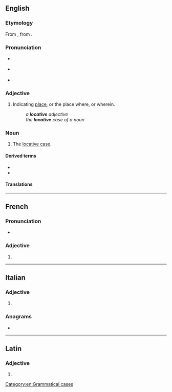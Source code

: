 ==English==

===Etymology===
From {{der|en|la|locātīvus}}, from {{m|la|locus}}.

===Pronunciation===
* {{a|RP}} {{IPA|en|/ˈlɒkətɪv/}}
* {{a|GenAm}} {{IPA|en|/ˈlɑkətɪv/|/ˈloʊkətɪv/}}<!--more common but sometimes proscribed, see November 2022 TR-->
* {{audio|en|LL-Q1860 (eng)-Vininn126-locative.wav|Audio (US)}}

===Adjective===
{{en-adj|-}}

# {{lb|en|grammar}} Indicating [[place]], or the place where, or wherein.
#: ''a '''locative''' adjective''
#: ''the '''locative''' case of a noun''

===Noun===
{{en-noun}}

# {{lb|en|grammar}} The [[locative case]].

====Derived terms====
* {{l|en|cislocative}}
* {{l|en|translocative}}

====Translations====
{{trans-see|locative case}}

[[Category:en:Grammatical cases]]

----

==French==

===Pronunciation===
* {{audio|fr|LL-Q150 (fra)-Lyokoï-locative.wav|Audio}}

===Adjective===
{{head|fr|adjective form}}

# {{inflection of|fr|locatif||f|s}}

----

==Italian==

===Adjective===
{{head|it|adjective form|g=f-p}}

# {{feminine plural of|it|locativo}}

===Anagrams===
* {{anagrams|it|a=aceilotv|velocità}}

----

==Latin==

===Adjective===
{{la-adj-form|locātīve}}

# {{inflection of|la|locātīvus||voc|m|s}}